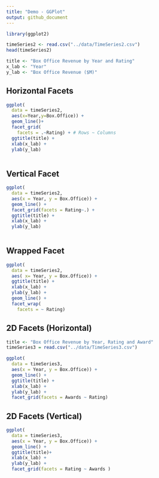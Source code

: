 ```yaml
---
title: "Demo - GGPlot"
output: github_document
---
```


```r
library(ggplot2)

timeSeries2 <- read.csv("../data/TimeSeries2.csv")
head(timeSeries2)

title <- "Box Office Revenue by Year and Rating"
x_lab <- "Year"
y_lab <- "Box Office Revenue ($M)"

```

## Horizontal Facets

```r
ggplot(
  data = timeSeries2,
  aes(x=Year,y=Box.Office)) +
  geom_line()+
  facet_grid(
    facets = .~Rating) + # Rows ~ Columns
  ggtitle(title) +
  xlab(x_lab) +
  ylab(y_lab) 
  
```

## Vertical Facet

```r
ggplot(
  data = timeSeries2,
  aes(x = Year, y = Box.Office)) +
  geom_line() +
  facet_grid(facets = Rating~.) +
  ggtitle(title) +
  xlab(x_lab) +
  ylab(y_lab)
  
```

## Wrapped Facet

```r
ggplot(
  data = timeSeries2,
  aes( x= Year, y = Box.Office)) +
  ggtitle(title) +
  xlab(x_lab) +
  ylab(y_lab) +
  geom_line() +
  facet_wrap(
    facets = ~ Rating)
```

## 2D Facets (Horizontal)

```r
title <- "Box Office Revenue by Year, Rating and Award"
timeSeries3 = read.csv("../data/TimeSeries3.csv")

ggplot(
  data = timeSeries3,
  aes(x = Year, y = Box.Office)) +
  geom_line() +
  ggtitle(title) +
  xlab(x_lab) +
  ylab(y_lab) +
  facet_grid(facets = Awards ~ Rating)

```


## 2D Facets (Vertical)

```r
ggplot(
  data = timeSeries3,
  aes(x = Year, y = Box.Office)) +
  geom_line() +
  ggtitle(title)+
  xlab(x_lab) +
  ylab(y_lab) +
  facet_grid(facets = Rating ~ Awards )
```


